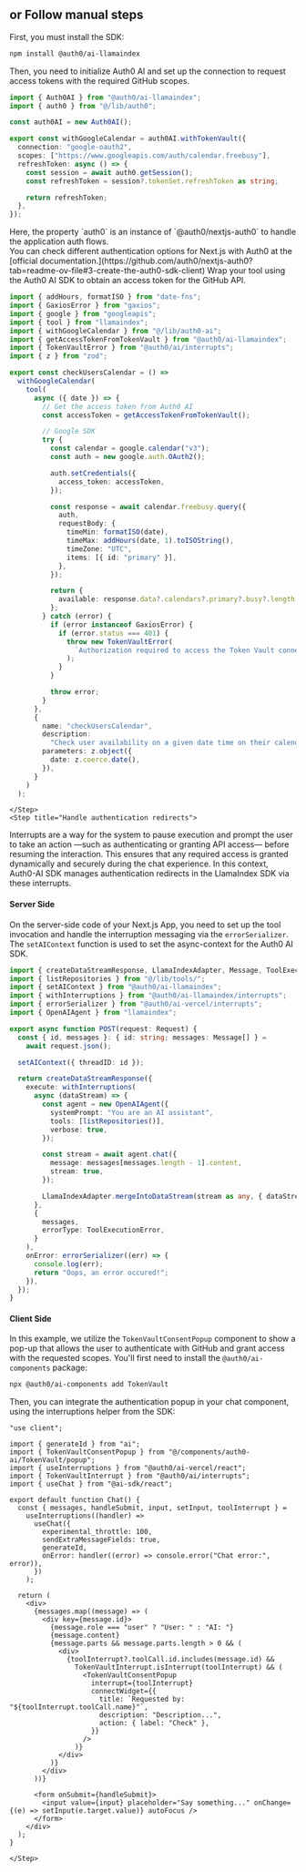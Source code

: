 ## or Follow manual steps

<div id="manual-steps">
  <Steps>
    <Step title="Configure Auth0 AI">
First, you must install the SDK:

```bash wrap lines
npm install @auth0/ai-llamaindex
```

Then, you need to initialize Auth0 AI and set up the connection to request access tokens with the required GitHub scopes.

```typescript ./src/lib/auth0-ai.ts wrap lines
import { Auth0AI } from "@auth0/ai-llamaindex";
import { auth0 } from "@/lib/auth0";

const auth0AI = new Auth0AI();

export const withGoogleCalendar = auth0AI.withTokenVault({
  connection: "google-oauth2",
  scopes: ["https://www.googleapis.com/auth/calendar.freebusy"],
  refreshToken: async () => {
    const session = await auth0.getSession();
    const refreshToken = session?.tokenSet.refreshToken as string;

    return refreshToken;
  },
});
```
<Info>
Here, the property `auth0` is an instance of `@auth0/nextjs-auth0` to handle the application auth flows. <br/>
You can check different authentication options for Next.js with Auth0 at the [official documentation.](https://github.com/auth0/nextjs-auth0?tab=readme-ov-file#3-create-the-auth0-sdk-client)
</Info>
    </Step>
    <Step title="Integrate your tool with Google Calendar">
Wrap your tool using the Auth0 AI SDK to obtain an access token for the GitHub API.

```typescript ./src/lib/tools/listRepositories.ts wrap lines highlight={5-7,11,15,23,42-44}
import { addHours, formatISO } from "date-fns";
import { GaxiosError } from "gaxios";
import { google } from "googleapis";
import { tool } from "llamaindex";
import { withGoogleCalendar } from "@/lib/auth0-ai";
import { getAccessTokenFromTokenVault } from "@auth0/ai-llamaindex";
import { TokenVaultError } from "@auth0/ai/interrupts";
import { z } from "zod";

export const checkUsersCalendar = () =>
  withGoogleCalendar(
    tool(
      async ({ date }) => {
        // Get the access token from Auth0 AI
        const accessToken = getAccessTokenFromTokenVault();

        // Google SDK
        try {
          const calendar = google.calendar("v3");
          const auth = new google.auth.OAuth2();

          auth.setCredentials({
            access_token: accessToken,
          });

          const response = await calendar.freebusy.query({
            auth,
            requestBody: {
              timeMin: formatISO(date),
              timeMax: addHours(date, 1).toISOString(),
              timeZone: "UTC",
              items: [{ id: "primary" }],
            },
          });

          return {
            available: response.data?.calendars?.primary?.busy?.length === 0,
          };
        } catch (error) {
          if (error instanceof GaxiosError) {
            if (error.status === 401) {
              throw new TokenVaultError(
                `Authorization required to access the Token Vault connection`
              );
            }
          }

          throw error;
        }
      },
      {
        name: "checkUsersCalendar",
        description:
          "Check user availability on a given date time on their calendar",
        parameters: z.object({
          date: z.coerce.date(),
        }),
      }
    )
  );
```
    </Step>
    <Step title="Handle authentication redirects">
Interrupts are a way for the system to pause execution and prompt the user to take an action —such as authenticating or granting API access— before resuming the interaction. This ensures that any required access is granted dynamically and securely during the chat experience. In this context, Auth0-AI SDK manages authentication redirects in the LlamaIndex SDK via these interrupts.

#### Server Side

On the server-side code of your Next.js App, you need to set up the tool invocation and handle the interruption messaging via the `errorSerializer`. The `setAIContext` function is used to set the async-context for the Auth0 AI SDK.

```typescript ./src/app/api/chat/route.ts wrap lines highlight={2-5,15,35}
import { createDataStreamResponse, LlamaIndexAdapter, Message, ToolExecutionError } from "ai";
import { listRepositories } from "@/lib/tools/";
import { setAIContext } from "@auth0/ai-llamaindex";
import { withInterruptions } from "@auth0/ai-llamaindex/interrupts";
import { errorSerializer } from "@auth0/ai-vercel/interrupts";
import { OpenAIAgent } from "llamaindex";

export async function POST(request: Request) {
  const { id, messages }: { id: string; messages: Message[] } =
    await request.json();

  setAIContext({ threadID: id });

  return createDataStreamResponse({
    execute: withInterruptions(
      async (dataStream) => {
        const agent = new OpenAIAgent({
          systemPrompt: "You are an AI assistant",
          tools: [listRepositories()],
          verbose: true,
        });

        const stream = await agent.chat({
          message: messages[messages.length - 1].content,
          stream: true,
        });

        LlamaIndexAdapter.mergeIntoDataStream(stream as any, { dataStream });
      },
      {
        messages,
        errorType: ToolExecutionError,
      }
    ),
    onError: errorSerializer((err) => {
      console.log(err);
      return "Oops, an error occured!";
    }),
  });
}
```

#### Client Side

In this example, we utilize the `TokenVaultConsentPopup` component to show a pop-up that allows the user to authenticate with GitHub and grant access with the requested scopes. You'll first need to install the `@auth0/ai-components` package:

```bash wrap lines
npx @auth0/ai-components add TokenVault
```

Then, you can integrate the authentication popup in your chat component, using the interruptions helper from the SDK:

```tsx ./src/components/chat.tsx wrap lines highlight={4-6,28-38}
"use client";

import { generateId } from "ai";
import { TokenVaultConsentPopup } from "@/components/auth0-ai/TokenVault/popup";
import { useInterruptions } from "@auth0/ai-vercel/react";
import { TokenVaultInterrupt } from "@auth0/ai/interrupts";
import { useChat } from "@ai-sdk/react";

export default function Chat() {
  const { messages, handleSubmit, input, setInput, toolInterrupt } =
    useInterruptions((handler) =>
      useChat({
        experimental_throttle: 100,
        sendExtraMessageFields: true,
        generateId,
        onError: handler((error) => console.error("Chat error:", error)),
      })
    );

  return (
    <div>
      {messages.map((message) => (
        <div key={message.id}>
          {message.role === "user" ? "User: " : "AI: "}
          {message.content}
          {message.parts && message.parts.length > 0 && (
            <div>
              {toolInterrupt?.toolCall.id.includes(message.id) &&
                TokenVaultInterrupt.isInterrupt(toolInterrupt) && (
                  <TokenVaultConsentPopup
                    interrupt={toolInterrupt}
                    connectWidget={{
                      title: `Requested by: "${toolInterrupt.toolCall.name}"`,
                      description: "Description...",
                      action: { label: "Check" },
                    }}
                  />
                )}
            </div>
          )}
        </div>
      ))}

      <form onSubmit={handleSubmit}>
        <input value={input} placeholder="Say something..." onChange={(e) => setInput(e.target.value)} autoFocus />
      </form>
    </div>
  );
}
```
    </Step>
  </Steps>
</div>

